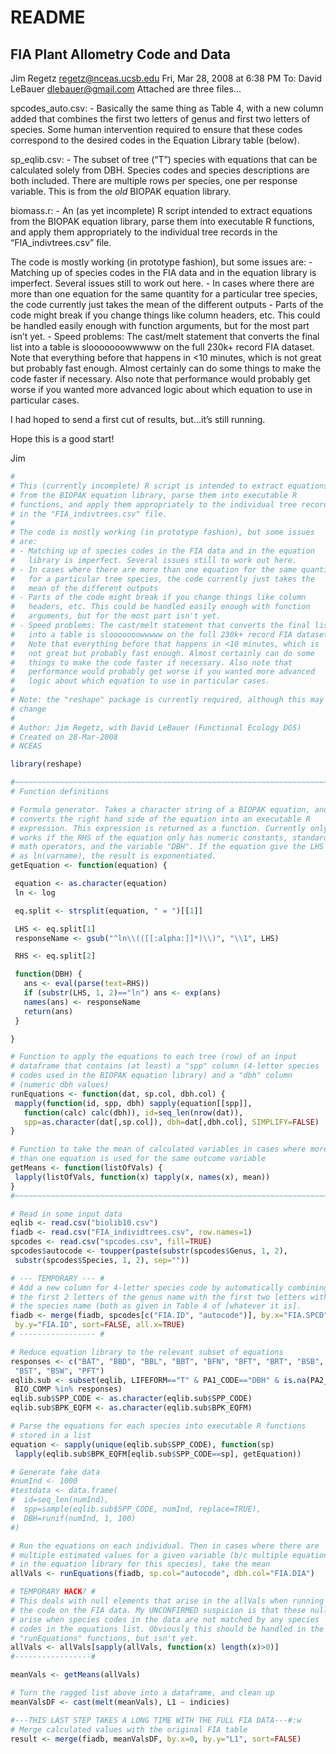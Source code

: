 README
========================================================


FIA Plant Allometry Code and Data
------------------------

Jim Regetz <regetz@nceas.ucsb.edu>   Fri, Mar 28, 2008 at 6:38 PM
To: David LeBauer <dlebauer@gmail.com>
Attached are three files...

spcodes_auto.csv:
- Basically the same thing as Table 4, with a new column added that
combines the first two letters of genus and first two letters of
species. Some human intervention required to ensure that these codes
correspond to the desired codes in the Equation Library table (below).

sp_eqlib.csv:
- The subset of tree ("T") species with equations that can be calculated
solely from DBH. Species codes and species descriptions are both
included. There are multiple rows per species, one per response
variable. This is from the *old* BIOPAK equation library.

biomass.r:
- An (as yet incomplete) R script intended to extract equations from the
BIOPAK equation library, parse them into executable R functions, and
apply them appropriately to the individual tree records in the
"FIA_indivtrees.csv" file.

The code is mostly working (in prototype fashion), but some issues are:
- Matching up of species codes in the FIA data and in the equation
  library is imperfect. Several issues still to work out here.
- In cases where there are more than one equation for the same quantity
  for a particular tree species, the code currently just takes the
  mean of the different outputs
- Parts of the code might break if you change things like column
  headers, etc. This could be handled easily enough with function
  arguments, but for the most part isn't yet.
- Speed problems: The cast/melt statement that converts the final list
  into a table is slooooooowwwww on the full 230k+ record FIA dataset.
  Note that everything before that happens in <10 minutes, which is
  not great but probably fast enough. Almost certainly can do some
  things to make the code faster if necessary. Also note that
  performance would probably get worse if you wanted more advanced
  logic about which equation to use in particular cases.

I had hoped to send a first cut of results, but...it's still running.

Hope this is a good start!

Jim

```r
#
# This (currently incomplete) R script is intended to extract equations
# from the BIOPAK equation library, parse them into executable R
# functions, and apply them appropriately to the individual tree records
# in the "FIA_indivtrees.csv" file.
#
# The code is mostly working (in prototype fashion), but some issues
# are:
# - Matching up of species codes in the FIA data and in the equation
#   library is imperfect. Several issues still to work out here.
# - In cases where there are more than one equation for the same quantity
#   for a particular tree species, the code currently just takes the
#   mean of the different outputs
# - Parts of the code might break if you change things like column
#   headers, etc. This could be handled easily enough with function
#   arguments, but for the most part isn't yet.
# - Speed problems: The cast/melt statement that converts the final list
#   into a table is slooooooowwwww on the full 230k+ record FIA dataset.
#   Note that everything before that happens in <10 minutes, which is
#   not great but probably fast enough. Almost certainly can do some
#   things to make the code faster if necessary. Also note that
#   performance would probably get worse if you wanted more advanced
#   logic about which equation to use in particular cases.
#
# Note: the "reshape" package is currently required, although this may
# change
#
# Author: Jim Regetz, with David LeBauer (Functional Ecology DGS)
# Created on 28-Mar-2008
# NCEAS

library(reshape)

#~~~~~~~~~~~~~~~~~~~~~~~~~~~~~~~~~~~~~~~~~~~~~~~~~~~~~~~~~~~~~~~~~~~~~~
# Function definitions

# Formula generator. Takes a character string of a BIOPAK equation, and
# converts the right hand side of the equation into an executable R
# expression. This expression is returned as a function. Currently only
# works if the RHS of the equation only has numeric constants, standard
# math operators, and the variable "DBH". If the equation give the LHS
# as ln(varname), the result is exponentiated.
getEquation <- function(equation) {

 equation <- as.character(equation)
 ln <- log

 eq.split <- strsplit(equation, " = ")[[1]]

 LHS <- eq.split[1]
 responseName <- gsub("^ln\\(([[:alpha:]]*)\\)", "\\1", LHS)

 RHS <- eq.split[2]

 function(DBH) {
   ans <- eval(parse(text=RHS))
   if (substr(LHS, 1, 2)=="ln") ans <- exp(ans)
   names(ans) <- responseName
   return(ans)
 }

}

# Function to apply the equations to each tree (row) of an input
# dataframe that contains (at least) a "spp" column (4-letter species
# codes used in the BIOPAK equation library) and a "dbh" column
# (numeric dbh values)
runEquations <- function(dat, sp.col, dbh.col) {
 mapply(function(id, spp, dbh) sapply(equation[[spp]],
   function(calc) calc(dbh)), id=seq_len(nrow(dat)),
   spp=as.character(dat[,sp.col]), dbh=dat[,dbh.col], SIMPLIFY=FALSE)
}

# Function to take the mean of calculated variables in cases where more
# than one equation is used for the same outcome variable
getMeans <- function(listOfVals) {
 lapply(listOfVals, function(x) tapply(x, names(x), mean))
}
#~~~~~~~~~~~~~~~~~~~~~~~~~~~~~~~~~~~~~~~~~~~~~~~~~~~~~~~~~~~~~~~~~~~~~~

# Read in some input data
eqlib <- read.csv("biolib10.csv")
fiadb <- read.csv("FIA_individtrees.csv", row.names=1)
spcodes <- read.csv("spcodes.csv", fill=TRUE)
spcodes$autocode <- toupper(paste(substr(spcodes$Genus, 1, 2),
 substr(spcodes$Species, 1, 2), sep=""))

# --- TEMPORARY --- #
# Add a new column for 4-letter species code by automatically combining
# the first 2 letters of the genus name with the first two letters with
# the species name (both as given in Table 4 of [whatever it is].
fiadb <- merge(fiadb, spcodes[c("FIA.ID", "autocode")], by.x="FIA.SPCD",
 by.y="FIA.ID", sort=FALSE, all.x=TRUE)
# ----------------- #

# Reduce equation library to the relevant subset of equations
responses <- c("BAT", "BBD", "BBL", "BBT", "BFN", "BFT", "BRT", "BSB",
 "BST", "BSW", "PFT")
eqlib.sub <- subset(eqlib, LIFEFORM=="T" & PA1_CODE=="DBH" & is.na(PA2_CODE) &
 BIO_COMP %in% responses)
eqlib.sub$SPP_CODE <- as.character(eqlib.sub$SPP_CODE)
eqlib.sub$BPK_EQFM <- as.character(eqlib.sub$BPK_EQFM)

# Parse the equations for each species into executable R functions
# stored in a list
equation <- sapply(unique(eqlib.sub$SPP_CODE), function(sp)
 lapply(eqlib.sub$BPK_EQFM[eqlib.sub$SPP_CODE==sp], getEquation))

# Generate fake data
#numInd <- 1000
#testdata <- data.frame(
#  id=seq_len(numInd),
#  spp=sample(eqlib.sub$SPP_CODE, numInd, replace=TRUE),
#  DBH=runif(numInd, 1, 100)
#)

# Run the equations on each individual. Then in cases where there are
# multiple estimated values for a given variable (b/c multiple equations
# in the equation library for this species), take the mean
allVals <- runEquations(fiadb, sp.col="autocode", dbh.col="FIA.DIA")

# TEMPORARY HACK? #
# This deals with null elements that arise in the allVals when running
# the code on the FIA data. My UNCONFIRMED suspicion is that these nulls
# arise when species codes in the data are not matched by any species
# codes in the equations list. Obviously this should be handled in the
# "runEquations" functions, but isn't yet.
allVals <- allVals[sapply(allVals, function(x) length(x)>0)]
#-----------------#

meanVals <- getMeans(allVals)

# Turn the ragged list above into a dataframe, and clean up
meanValsDF <- cast(melt(meanVals), L1 ~ indicies)

#---THIS LAST STEP TAKES A LONG TIME WITH THE FULL FIA DATA---#:w
# Merge calculated values with the original FIA table
result <- merge(fiadb, meanValsDF, by.x=0, by.y="L1", sort=FALSE)
```